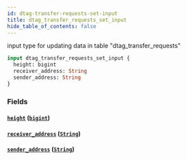 ```yaml
---
id: dtag-transfer-requests-set-input
title: dtag_transfer_requests_set_input
hide_table_of_contents: false
---
```


input type for updating data in table "dtag_transfer_requests"

```graphql
input dtag_transfer_requests_set_input {
  height: bigint
  receiver_address: String
  sender_address: String
}
```

### Fields

#### [`height`](#) ([`bigint`](../scalars/bigint))

#### [`receiver_address`](#) ([`String`](../scalars/string))

#### [`sender_address`](#) ([`String`](../scalars/string))
